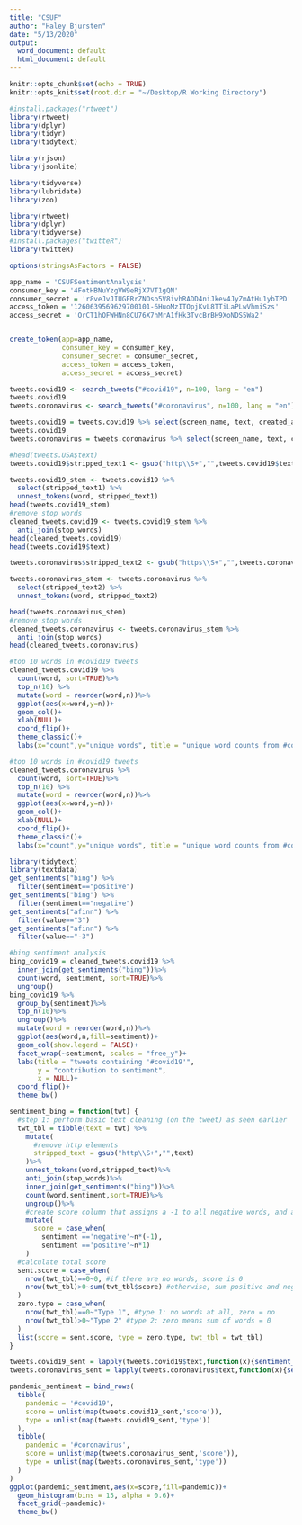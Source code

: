 ```yaml
---
title: "CSUF"
author: "Haley Bjursten"
date: "5/13/2020"
output:
  word_document: default
  html_document: default
---
```


```r
knitr::opts_chunk$set(echo = TRUE)
knitr::opts_knit$set(root.dir = "~/Desktop/R Working Directory")
```

```r
#install.packages("rtweet")
library(rtweet)
library(dplyr)
library(tidyr)
library(tidytext)

library(rjson)
library(jsonlite)

library(tidyverse)
library(lubridate)
library(zoo)

library(rtweet)
library(dplyr)
library(tidyverse)
#install.packages("twitteR")
library(twitteR)

options(stringsAsFactors = FALSE)
```

```r
app_name = 'CSUFSentimentAnalysis'
consumer_key = '4FotHBNuYzgVW9eRjX7VT1gQN'
consumer_secret = 'r8veJvJIUGERrZNOso5V8ivhRADD4niJkev4JyZmAtHu1ybTPD'
access_token = '1260639569629700101-6HuoMzITOpjKvL8TTiLaPLwVhmiSzs'
access_secret = 'OrCT1hOFWHNn8CU76X7hMrA1fHk3TvcBrBH9XoNDS5Wa2'


create_token(app=app_name,
             consumer_key = consumer_key,
             consumer_secret = consumer_secret,
             access_token = access_token,
             access_secret = access_secret)
```

```r
tweets.covid19 <- search_tweets("#covid19", n=100, lang = "en")
tweets.covid19
tweets.coronavirus <- search_tweets("#coronavirus", n=100, lang = "en")
```

```r
tweets.covid19 = tweets.covid19 %>% select(screen_name, text, created_at)
tweets.covid19
tweets.coronavirus = tweets.coronavirus %>% select(screen_name, text, created_at)

#head(tweets.USA$text)
tweets.covid19$stripped_text1 <- gsub("http\\S+","",tweets.covid19$text)

tweets.covid19_stem <- tweets.covid19 %>%
  select(stripped_text1) %>%
  unnest_tokens(word, stripped_text1)
head(tweets.covid19_stem)
#remove stop words
cleaned_tweets.covid19 <- tweets.covid19_stem %>%
  anti_join(stop_words)
head(cleaned_tweets.covid19)
head(tweets.covid19$text)

tweets.coronavirus$stripped_text2 <- gsub("https\\S+","",tweets.coronavirus$text)

tweets.coronavirus_stem <- tweets.coronavirus %>%
  select(stripped_text2) %>%
  unnest_tokens(word, stripped_text2)

head(tweets.coronavirus_stem)
#remove stop words
cleaned_tweets.coronavirus <- tweets.coronavirus_stem %>%
  anti_join(stop_words)
head(cleaned_tweets.coronavirus)
```

```r
#top 10 words in #covid19 tweets
cleaned_tweets.covid19 %>%
  count(word, sort=TRUE)%>%
  top_n(10) %>%
  mutate(word = reorder(word,n))%>%
  ggplot(aes(x=word,y=n))+
  geom_col()+
  xlab(NULL)+
  coord_flip()+
  theme_classic()+
  labs(x="count",y="unique words", title = "unique word counts from #covid19 tweets")

#top 10 words in #covid19 tweets
cleaned_tweets.coronavirus %>%
  count(word, sort=TRUE)%>%
  top_n(10) %>%
  mutate(word = reorder(word,n))%>%
  ggplot(aes(x=word,y=n))+
  geom_col()+
  xlab(NULL)+
  coord_flip()+
  theme_classic()+
  labs(x="count",y="unique words", title = "unique word counts from #coronavirus tweets")
```
```r
library(tidytext)
library(textdata)
get_sentiments("bing") %>%
  filter(sentiment=="positive")
get_sentiments("bing") %>%
  filter(sentiment=="negative")
get_sentiments("afinn") %>%
  filter(value=="3")
get_sentiments("afinn") %>%
  filter(value=="-3")
```
```r
#bing sentiment analysis
bing_covid19 = cleaned_tweets.covid19 %>%
  inner_join(get_sentiments("bing"))%>%
  count(word, sentiment, sort=TRUE)%>%
  ungroup()
bing_covid19 %>%
  group_by(sentiment)%>%
  top_n(10)%>%
  ungroup()%>%
  mutate(word = reorder(word,n))%>%
  ggplot(aes(word,n,fill=sentiment))+
  geom_col(show.legend = FALSE)+
  facet_wrap(~sentiment, scales = "free_y")+
  labs(title = "tweets containing '#covid19'",
       y = "contribution to sentiment",
       x = NULL)+
  coord_flip()+
  theme_bw()
```
```r
sentiment_bing = function(twt) {
  #step 1: perform basic text cleaning (on the tweet) as seen earlier
  twt_tbl = tibble(text = twt) %>%
    mutate(
      #remove http elements
      stripped_text = gsub("http\\S+","",text)
    )%>%
    unnest_tokens(word,stripped_text)%>%
    anti_join(stop_words)%>%
    inner_join(get_sentiments("bing"))%>%
    count(word,sentiment,sort=TRUE)%>%
    ungroup()%>%
    #create score column that assigns a -1 to all negative words, and a 1 to positive words
    mutate(
      score = case_when(
        sentiment =='negative'~n*(-1),
        sentiment =='positive'~n*1)
    )
  #calculate total score
  sent.score = case_when(
    nrow(twt_tbl)==0~0, #if there are no words, score is 0
    nrow(twt_tbl)>0~sum(twt_tbl$score) #otherwise, sum positive and negatives
  )
  zero.type = case_when(
    nrow(twt_tbl)==0~"Type 1", #type 1: no words at all, zero = no
    nrow(twt_tbl)>0~"Type 2" #type 2: zero means sum of words = 0
  )
  list(score = sent.score, type = zero.type, twt_tbl = twt_tbl)
}
```

```r
tweets.covid19_sent = lapply(tweets.covid19$text,function(x){sentiment_bing(x)})
tweets.coronavirus_sent = lapply(tweets.coronavirus$text,function(x){sentiment_bing(x)})

pandemic_sentiment = bind_rows(
  tibble(
    pandemic = '#covid19',
    score = unlist(map(tweets.covid19_sent,'score')),
    type = unlist(map(tweets.covid19_sent,'type'))
  ),
  tibble(
    pandemic = '#coronavirus',
    score = unlist(map(tweets.coronavirus_sent,'score')),
    type = unlist(map(tweets.coronavirus_sent,'type'))
  )
)
ggplot(pandemic_sentiment,aes(x=score,fill=pandemic))+
  geom_histogram(bins = 15, alpha = 0.6)+
  facet_grid(~pandemic)+
  theme_bw()
```










